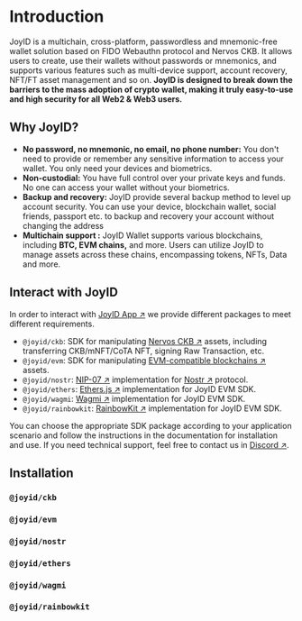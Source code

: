 # Introduction

JoyID is a multichain, cross-platform, passwordless and mnemonic-free wallet solution based on FIDO Webauthn protocol and Nervos CKB. It allows users to create, use their wallets without passwords or mnemonics, and supports various features such as multi-device support, account recovery, NFT/FT asset management and so on. **JoyID is designed to break down the barriers to the mass adoption of crypto wallet, making it truly easy-to-use and high security for all Web2 & Web3 users.**


## Why JoyID?

- **No password, no mnemonic, no email, no phone number:** You don't need to provide or remember any sensitive information to access your wallet. You only need your devices and biometrics.
- **Non-custodial:** You have full control over your private keys and funds. No one can access your wallet without your biometrics.
- **Backup and recovery:** JoyID provide several backup method to level up account security. You can use your device, blockchain wallet, social friends, passport etc. to backup and recovery your account without changing the address
- **Multichain support :** JoyID Wallet supports various blockchains, including **BTC, EVM chains,** and more. Users can utilize JoyID to manage assets across these chains, encompassing tokens, NFTs, Data and more.


## Interact with JoyID

In order to interact with [JoyID App ↗](https://testnet.joyid.dev) we provide different packages to meet different requirements.

* `@joyid/ckb`: SDK for manipulating [Nervos CKB ↗](https://www.nervos.org/) assets, including transferring CKB/mNFT/CoTA NFT, signing Raw Transaction, etc.
* `@joyid/evm`: SDK for manipulating [EVM-compatible blockchains ↗](https://blog.thirdweb.com/evm-compatible-blockchains-and-ethereum-virtual-machine/) assets.
* `@joyid/nostr`: [NIP-07 ↗](https://github.com/nostr-protocol/nips/blob/master/07.md) implementation for [Nostr ↗](https://nostr.com/) protocol.
* `@joyid/ethers`: [Ethers.js ↗](https://docs.ethers.io/v5/) implementation for JoyID EVM SDK.
* `@joyid/wagmi`: [Wagmi ↗](https://wagmi.io/) implementation for JoyID EVM SDK.
* `@joyid/rainbowkit`: [RainbowKit ↗](https://www.rainbowkit.com/) implementation for JoyID EVM SDK.

You can choose the appropriate SDK package according to your application scenario and follow the instructions in the documentation for installation and use. If you need technical support, feel free to contact us in [Discord ↗](https://discord.com/invite/77MyakRKVB).


## Installation

### `@joyid/ckb`


<PackageManagerTabs command="install @joyid/ckb" />

### `@joyid/evm`

<PackageManagerTabs command="install @joyid/evm" />

### `@joyid/nostr`

<PackageManagerTabs command="install @joyid/nostr" />

### `@joyid/ethers`

<PackageManagerTabs command="install @joyid/ethers" />

### `@joyid/wagmi`

<PackageManagerTabs command="install @joyid/wagmi" />

### `@joyid/rainbowkit`

<PackageManagerTabs command="install @joyid/rainbowkit" />


